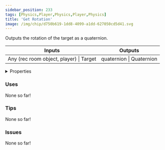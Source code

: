 ```yaml
---
sidebar_position: 233
tags: [Physics,Player,Physics,Player,Physics]
title: 'Get Rotation'
image: /img/chip/d750b619-1dd8-4099-a1dd-627050cd5d41.svg
---
```


Outputs the rotation of the target as a quaternion.



<IChip uuid="d750b619-1dd8-4099-a1dd-627050cd5d41"/>

<table><thead><tr><th>Inputs</th><th>Outputs</th></tr></thead><tbody><tr><td>Any (rec room object, player) | Target</td><td>quaternion | Quaternion</td></tr></tbody></table>

<details>
  <summary>Properties</summary>
  <div>
    <div>
    <table>
      <tbody>
        <tr>
          <td>Is beta required?</td>
          <td>No</td>
        </tr>
        <tr>
          <td>Is chip a trolling risk?</td>
          <td>No</td>
        </tr>
        <tr>
          <td>Is chip a role assignment risk?</td>
          <td>No</td>
        </tr>
        <tr>
          <td>Chip UUID</td>
          <td>d750b619-1dd8-4099-a1dd-627050cd5d41</td>
        </tr>
        <tr>
          <td>Room availability</td>
          <td>Available everywhere</td>
        </tr>
      </tbody>
    </table>
    </div>
  </div>
</details>

### Uses

None so far!

### Tips

None so far!

### Issues

None so far!
